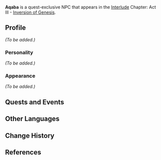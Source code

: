 {{Meta
<!-- Remove this template after adding the missing info -->
|missing_NPC_profile  = yes
<!--
|missing_NPC_idle     = yes
|missing_NPC_dialogue = yes
-->
}}
{{Character Infobox
|type             = Quest NPC
|image            = NPC Aqaba.png
|realname         = <!-- Optional, if different from in-game name -->
|deceased         = <!-- Past (for deceased prior to events of the game) or free response -->
|region           = Sumeru
|location         = <!-- Where the character appears, if different from Region -->
|affiliation      = Vahumana
|title            = 

|ancestry         = <!-- Clan/family -->
|father           = 
|mother           = 
|spouse           = 
|sibling          = 
|child            = 
|relative         = 

|voiceEN          = [[imdb:nm7507557|Barrett Leddy]]<ref>Twitter: [https://twitter.com/barrettleddy/status/1600868857128026112 EN VA Self Announcement]</ref>
|voiceCN          = 
|voiceJP          = 
|dialoguereward   = 
}}
'''Aqaba''' is a quest-exclusive NPC that appears in the [[Interlude]] Chapter: Act III - [[Inversion of Genesis]].
<!--
==Location==
{{subst:#tag:gallery|
NPC Location {{subst:PAGENAME}}.png{{subst:!}}{{subst:PAGENAME}}'s location
NPC Location {{subst:PAGENAME}} Context.png{{subst:!}}Additional context
}}
-->
==Profile==
<!--Detailed story/lore information goes here.-->
''(To be added.)''

===Personality===
''(To be added.)''

===Appearance===
<!--Keep appearance section short and concise. Limit to 2 paragraphs with 3-4 sentences each.-->
''(To be added.)''

==Quests and Events==
{{Quests and Events}}
<!--
==Idle Quotes==
{{Dialogue start}}
: {{DIcon|Idle}} {{Tx}}
:: {{A|VO {{subst:PAGENAME}} 01.ogg}} "{{Tx}}"
{{Dialogue end}}

==Dialogue==
{{Dialogue start}}
:'''{{subst:PAGENAME}}:'''
:{{DIcon}}
{{Dialogue end}}
<!--
==Event Dialogue==
===Event Name===
{{Dialogue start}}
:'''{{subst:PAGENAME}}:'''
{{Dialogue end}}

==Trivia==
* 
-->
==Other Languages==
{{Other Languages
|default_hidden = 1
|en      = Aqaba
|zhs     = 亚卡巴
|zhs_rm  = Yàkǎbā
|zht     = 亞卡巴
|zht_rm  = Yǎkǎbā
|ja      = アカバ
|ja_rm   = Akaba
|ko      = 아카바
|ko_rm   = Akaba
|es      = Aqaba
|fr      = Aqaba
|ru      = Акаба
|th      = Aqaba
|vi      = Aqaba
|de      = Aqaba
|id      = Aqaba
|pt      = Aqaba
|tr      = Aqaba
|it      = Aqaba
}}

==Change History==
{{Change History|3.3}}

==References==
{{Reflist}}